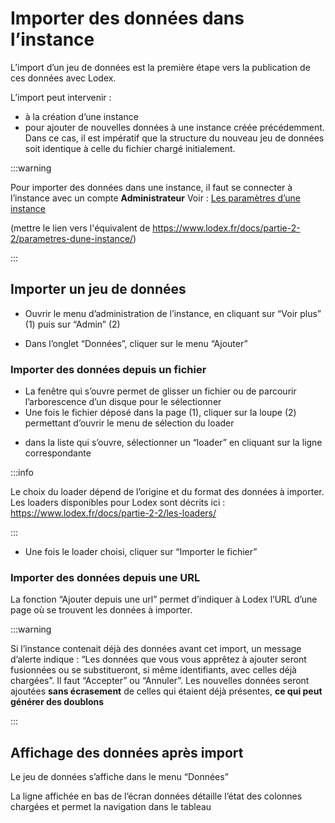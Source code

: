 

# Importer des données dans l’instance

L’import d’un jeu de données est la première étape vers la publication de ces données avec Lodex.

L’import peut intervenir :

- à la création d’une instance
- pour ajouter de nouvelles données à une instance créée précédemment.
  Dans ce cas, il est impératif que la structure du nouveau jeu de données soit identique à celle du fichier chargé initialement.

:::warning

Pour importer des données dans une instance, il faut se connecter à l’instance avec un compte **Administrateur**
Voir : [Les paramètres d’une instance](#)

(mettre le lien vers l'équivalent de https://www.lodex.fr/docs/partie-2-2/parametres-dune-instance/)

:::

## Importer un jeu de données

- Ouvrir le menu d’administration de l’instance, en cliquant sur “Voir plus” (1) puis sur “Admin” (2)

<CenteredImage src={lodexImporter1} alt=""/>

- Dans l’onglet “Données”, cliquer sur le menu “Ajouter”

<CenteredImage src={lodexImporter2} alt=""/>

### Importer des données depuis un fichier

- La fenêtre qui s’ouvre permet de glisser un fichier ou de parcourir l’arborescence d’un disque pour le sélectionner
- Une fois le fichier déposé dans la page (1), cliquer sur la loupe (2) permettant d’ouvrir le menu de sélection du loader

<CenteredImage src={lodexImporter6} alt=""/>

- dans la liste qui s’ouvre, sélectionner un “loader” en cliquant sur la ligne correspondante

<CenteredImage src={lodexImporter5} alt=""/>

:::info

Le choix du loader dépend de l’origine et du format des données à importer.
Les loaders disponibles pour Lodex sont décrits ici : https://www.lodex.fr/docs/partie-2-2/les-loaders/

:::

- Une fois le loader choisi, cliquer sur “Importer le fichier”

<CenteredImage src={lodexImporter7} alt=""/>

### Importer des données depuis une URL

La fonction “Ajouter depuis une url” permet d’indiquer à Lodex l’URL d’une page où se trouvent les données à importer.

<CenteredImage src={lodexImporter3Bis} alt=""/>

:::warning

Si l’instance contenait déjà des données avant cet import, un message d’alerte indique :
“Les données que vous vous apprêtez à ajouter seront fusionnées ou se substitueront, si même identifiants,
avec celles déjà chargées”. Il faut “Accepter” ou “Annuler”.
Les nouvelles données seront ajoutées **sans écrasement** de celles qui étaient déjà présentes,
**ce qui peut générer des doublons**

:::

## Affichage des données après import

Le jeu de données s’affiche dans le menu “Données”

<CenteredImage src={donnees} alt=""/>

La ligne affichée en bas de l’écran données détaille l’état des colonnes chargées et permet la navigation dans le tableau

<CenteredImage src={donneesNaviguer} alt=""/>
